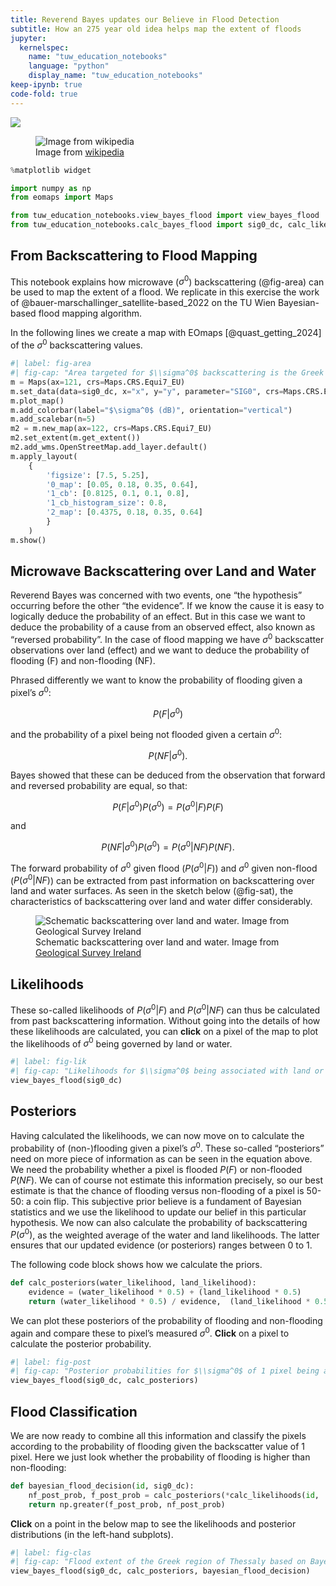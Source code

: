 ```yaml
---
title: Reverend Bayes updates our Believe in Flood Detection
subtitle: How an 275 year old idea helps map the extent of floods
jupyter: 
  kernelspec:
    name: "tuw_education_notebooks"
    language: "python"
    display_name: "tuw_education_notebooks"
keep-ipynb: true
code-fold: true
---
```


[![](https://img.shields.io/badge/launch-jupyter-blue)](https://mybinder.org/v2/gh/tuw-geo/tuw_education_notebooks/15bcbc542b9c50306617af6f796bb6c8fd4fcf0d?urlpath=lab%2Ftree%2F01_notebook_as_an_app.ipynb)


![Image from [wikipedia](https://upload.wikimedia.org/wikipedia/commons/d/d4/Thomas_Bayes.gif)](https://upload.wikimedia.org/wikipedia/commons/d/d4/Thomas_Bayes.gif)

```python
%matplotlib widget

import numpy as np
from eomaps import Maps

from tuw_education_notebooks.view_bayes_flood import view_bayes_flood
from tuw_education_notebooks.calc_bayes_flood import sig0_dc, calc_likelihoods
```

## From Backscattering to Flood Mapping

This notebook explains how microwave ($\sigma^0$) backscattering (@fig-area) can be used to map the extent of a flood. We replicate in this exercise the work of @bauer-marschallinger_satellite-based_2022 on the TU Wien Bayesian-based flood mapping algorithm.

In the following lines we create a map with EOmaps [@quast_getting_2024] of the $\sigma^0$ backscattering values.

```python
#| label: fig-area
#| fig-cap: "Area targeted for $\\sigma^0$ backscattering is the Greek region of Thessaly, which experienced a major flood in February of 2018."
m = Maps(ax=121, crs=Maps.CRS.Equi7_EU)
m.set_data(data=sig0_dc, x="x", y="y", parameter="SIG0", crs=Maps.CRS.Equi7_EU)
m.plot_map()
m.add_colorbar(label="$\sigma^0$ (dB)", orientation="vertical")
m.add_scalebar(n=5)
m2 = m.new_map(ax=122, crs=Maps.CRS.Equi7_EU)
m2.set_extent(m.get_extent())
m2.add_wms.OpenStreetMap.add_layer.default()
m.apply_layout(
    {
        'figsize': [7.5, 5.25],
        '0_map': [0.05, 0.18, 0.35, 0.64],
        '1_cb': [0.8125, 0.1, 0.1, 0.8],
        '1_cb_histogram_size': 0.8,
        '2_map': [0.4375, 0.18, 0.35, 0.64]
        }
    )
m.show()
```

## Microwave Backscattering over Land and Water

Reverend Bayes was concerned with two events, one "the hypothesis" occurring before the other "the evidence". If we know the cause it is easy to logically deduce the probability of an effect. But in this case we want to deduce the probability of a cause from an observed effect, also known as "reversed probability". In the case of flood mapping we have $\sigma^0$ backscatter observations over land (effect) and we want to deduce the probability of flooding (F) and non-flooding (NF). 

Phrased differently we want to know the probability of flooding given a pixel's $\sigma^0$:

$$P(F|\sigma^0)$$

and the probability of a pixel being not flooded given a certain $\sigma^0$:

$$P(NF|\sigma^0).$$

Bayes showed that these can be deduced from the observation that forward and reversed probability are equal, so that:

$$P(F|\sigma^0)P(\sigma^0) = P(\sigma^0|F)P(F)$$

and

$$P(NF|\sigma^0)P(\sigma^0) = P(\sigma^0|NF)P(NF).$$


The forward probability of $\sigma^0$ given flood ($P(\sigma^0|F)$) and $\sigma^0$ given non-flood ($P(\sigma^0|NF)$) can be extracted from past information on backscattering over land and water surfaces. As seen in the sketch below (@fig-sat), the characteristics of backscattering over land and water differ considerably.

![Schematic backscattering over land and water. Image from [Geological Survey Ireland](https://www.gsi.ie/images/images/SAR_mapping_land_water.jpg)](https://www.gsi.ie/images/images/SAR_mapping_land_water.jpg){#fig-sat}

## Likelihoods

These so-called likelihoods of $P(\sigma^0|F)$ and $P(\sigma^0|NF)$ can thus be calculated from past backscattering information. Without going into the details of how these likelihoods are calculated, you can **click** on a pixel of the map to plot the likelihoods of $\sigma^0$ being governed by land or water.

```python
#| label: fig-lik
#| fig-cap: "Likelihoods for $\\sigma^0$ being associated with land or water for 1 pixel in the Greek area of Thessaly. Likelihoods are calculated over a range of $\\sigma^0$. The pixel's observed $\\sigma^0$ is given with a vertical line. Click on the map to re-calculate and update this figure for another pixel in the study area. Map created with EOmaps [@quast_getting_2024]."
view_bayes_flood(sig0_dc)
```

## Posteriors

Having calculated the likelihoods, we can now move on to calculate the probability of (non-)flooding given a pixel's $\sigma^0$. These so-called "posteriors" need on more piece of information as can be seen in the equation above. We need the probability whether a pixel is flooded $P(F)$ or non-flooded $P(NF)$. We can of course not estimate this information precisely, so our best estimate is that the chance of flooding versus non-flooding of a pixel is 50-50: a coin flip. This subjective prior believe is a fundament of Bayesian statistics and we use the likelihood to update our belief in this particular hypothesis. We now can also calculate the probability of backscattering $P(\sigma^0)$, as the weighted average of the water and land likelihoods. The latter ensures that our updated evidence (or posteriors) ranges between 0 to 1.

The following code block shows how we calculate the priors.

```python
def calc_posteriors(water_likelihood, land_likelihood):
    evidence = (water_likelihood * 0.5) + (land_likelihood * 0.5)
    return (water_likelihood * 0.5) / evidence,  (land_likelihood * 0.5) / evidence
```

We can plot these posteriors of the probability of flooding and non-flooding again and compare these to pixel's measured $\sigma^0$. **Click** on a pixel to calculate the posterior probability.

```python
#| label: fig-post
#| fig-cap: "Posterior probabilities for $\\sigma^0$ of 1 pixel being associated with land for water in the Greek area of Thessaly. Click on the map to re-calculate and update this figure for another pixel in the study area. Map created with EOmaps [@quast_getting_2024]."
view_bayes_flood(sig0_dc, calc_posteriors)
```


## Flood Classification

We are now ready to combine all this information and classify the pixels according to the probability of flooding given the backscatter value of 1 pixel. Here we just look whether the probability of flooding is higher than non-flooding:

```python
def bayesian_flood_decision(id, sig0_dc):
    nf_post_prob, f_post_prob = calc_posteriors(*calc_likelihoods(id,  sig0_dc))
    return np.greater(f_post_prob, nf_post_prob)
```

**Click** on a point in the below map to see the likelihoods and posterior distributions (in the left-hand subplots).

```python
#| label: fig-clas
#| fig-cap: "Flood extent of the Greek region of Thessaly based on Bayesian probabilities are shown on the map superimposed on an open street map. Click on a pixel to generate the point's water and land likelihoods as well as the posterior probabilities. Map created with EOmaps [@quast_getting_2024]."
view_bayes_flood(sig0_dc, calc_posteriors, bayesian_flood_decision)
```
